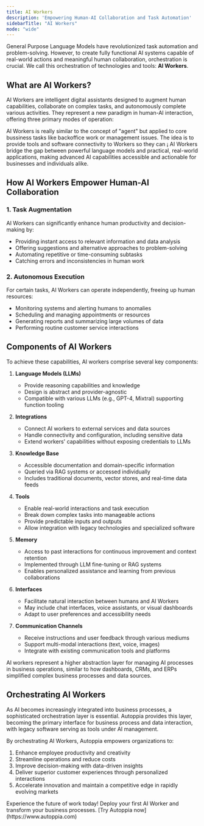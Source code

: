 ```yaml
---
title: AI Workers
description: 'Empowering Human-AI Collaboration and Task Automation'
sidebarTitle: "AI Workers"
mode: "wide"
---
```


General Purpose Language Models have revolutionized task automation and problem-solving. However, to create fully functional AI systems capable of real-world actions and meaningful human collaboration, orchestration is crucial. We call this orchestration of technologies and tools: **AI Workers**.

## What are AI Workers?

AI Workers are intelligent digital assistants designed to augment human capabilities, collaborate on complex tasks, and autonomously complete various activities. They represent a new paradigm in human-AI interaction, offering three primary modes of operation:

AI Workers is really similar to the concept of "agent" but applied to core bussiness tasks like backoffice work or management issues. The idea is to provide tools and software connectivity to Workers so they can 
¡
<Tip>
AI Workers bridge the gap between powerful language models and practical, real-world applications, making advanced AI capabilities accessible and actionable for businesses and individuals alike.
</Tip>

## How AI Workers Empower Human-AI Collaboration

### 1. Task Augmentation

AI Workers can significantly enhance human productivity and decision-making by:

- Providing instant access to relevant information and data analysis
- Offering suggestions and alternative approaches to problem-solving
- Automating repetitive or time-consuming subtasks
- Catching errors and inconsistencies in human work


### 2. Autonomous Execution

For certain tasks, AI Workers can operate independently, freeing up human resources:

- Monitoring systems and alerting humans to anomalies
- Scheduling and managing appointments or resources
- Generating reports and summarizing large volumes of data
- Performing routine customer service interactions


## Components of AI Workers

To achieve these capabilities, AI workers comprise several key components:

1. **Language Models (LLMs)**
   - Provide reasoning capabilities and knowledge
   - Design is abstract and provider-agnostic
   - Compatible with various LLMs (e.g., GPT-4, Mixtral) supporting function tooling

2. **Integrations**
   - Connect AI workers to external services and data sources
   - Handle connectivity and configuration, including sensitive data
   - Extend workers' capabilities without exposing credentials to LLMs

3. **Knowledge Base**
   - Accessible documentation and domain-specific information
   - Queried via RAG systems or accessed individually
   - Includes traditional documents, vector stores, and real-time data feeds

4. **Tools**
   - Enable real-world interactions and task execution
   - Break down complex tasks into manageable actions
   - Provide predictable inputs and outputs
   - Allow integration with legacy technologies and specialized software

5. **Memory**
   - Access to past interactions for continuous improvement and context retention
   - Implemented through LLM fine-tuning or RAG systems
   - Enables personalized assistance and learning from previous collaborations

6. **Interfaces**
   - Facilitate natural interaction between humans and AI Workers
   - May include chat interfaces, voice assistants, or visual dashboards
   - Adapt to user preferences and accessibility needs

7. **Communication Channels**
   - Receive instructions and user feedback through various mediums
   - Support multi-modal interactions (text, voice, images)
   - Integrate with existing communication tools and platforms

<Tip>
AI workers represent a higher abstraction layer for managing AI processes in business operations, similar to how dashboards, CRMs, and ERPs simplified complex business processes and data sources.
</Tip>

## Orchestrating AI Workers

As AI becomes increasingly integrated into business processes, a sophisticated orchestration layer is essential. Autoppia provides this layer, becoming the primary interface for business process and data interaction, with legacy software serving as tools under AI management.


By orchestrating AI Workers, Autoppia empowers organizations to:

1. Enhance employee productivity and creativity
2. Streamline operations and reduce costs
3. Improve decision-making with data-driven insights
4. Deliver superior customer experiences through personalized interactions
5. Accelerate innovation and maintain a competitive edge in rapidly evolving markets

<Note>
Experience the future of work today! Deploy your first AI Worker and transform your business processes. [Try Autoppia now](https://www.autoppia.com)
</Note>